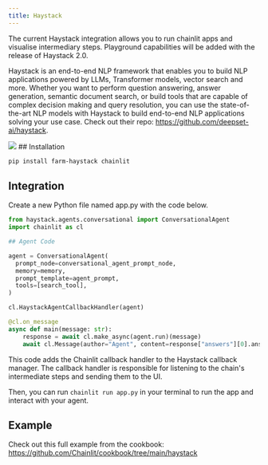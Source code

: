```yaml
---
title: Haystack
---
```


<Note>
  The current Haystack integration allows you to run chainlit apps and visualise intermediary steps. Playground capabilities will be added with the release of Haystack 2.0.
</Note>


Haystack is an end-to-end NLP framework that enables you to build NLP applications powered by LLMs, Transformer models, vector search and more. Whether you want to perform question answering, answer generation, semantic document search, or build tools that are capable of complex decision making and query resolution, you can use the state-of-the-art NLP models with Haystack to build end-to-end NLP applications solving your use case.
Check out their repo: https://github.com/deepset-ai/haystack.

<Frame caption="A Haystack agent run with reasoning steps">
  <img src="/images/chainlit-haystack.png" />
</Frame>
## Installation

```bash
pip install farm-haystack chainlit
```

## Integration

Create a new Python file named app.py with the code below. 

<CodeGroup>

```python Code Example
from haystack.agents.conversational import ConversationalAgent
import chainlit as cl

## Agent Code

agent = ConversationalAgent(
  prompt_node=conversational_agent_prompt_node,
  memory=memory,
  prompt_template=agent_prompt,
  tools=[search_tool],
)

cl.HaystackAgentCallbackHandler(agent)

@cl.on_message
async def main(message: str):
    response = await cl.make_async(agent.run)(message)
    await cl.Message(author="Agent", content=response["answers"][0].answer).send()

```
</CodeGroup>

This code adds the Chainlit callback handler to the Haystack callback manager.
The callback handler is responsible for listening to the chain's intermediate steps and sending them to the UI.

Then, you can run `chainlit run app.py` in your terminal to run the app and interact with your agent.

## Example
Check out this full example from the cookbook: https://github.com/Chainlit/cookbook/tree/main/haystack